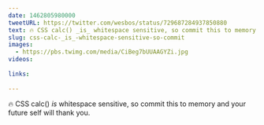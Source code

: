 ```yaml
---
date: 1462805980000
tweetURL: https://twitter.com/wesbos/status/729687284937850880
text: 🔥 CSS calc() _is_ whitespace sensitive, so commit this to memory and your future self will thank you. 
slug: css-calc-_is_-whitespace-sensitive-so-commit
images:
  - https://pbs.twimg.com/media/CiBeg7bUUAAGYZi.jpg
videos:
  
links:
  
---
```

🔥 CSS calc() _is_ whitespace sensitive, so commit this to memory and your future self will thank you.
